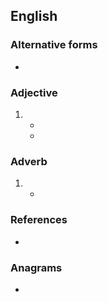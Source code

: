 {{also|inhouse|in house}}
==English==

===Alternative forms===
* {{l|en|in house}}

===Adjective===
{{en-adj|head=[[in]]-[[house]]|-}}

# {{alternative spelling of|en|in house}}
#* {{quote-journal|en|author=Daniel Taylor|title=Lucas Moura double for Spurs deepens gloom at Manchester United|work={{w|The Guardian}} (London)|date=27 August 2018|url=https://www.theguardian.com/football/2018/aug/27/manchester-united-tottenham-hotspur-premier-league-match-report
|passage=MUTV, United’s '''in-house''' channel, was so confused by all the changes it announced before kick-off that Matic would be playing as a centre-half.}}
#* {{quote-journal|en|year=2019|month=October|author=Ruth Bagley tells James Abbott|title=Crunch time for Heathrow western link|journal=Modern Railways|page=75|text='My personal view is that the best way forward would be for Network Rail to build the junction with the main line as a conventional '''in-house''' project, while for the tunnels to the airport, NR would be best to act as client for a private sector builder' opines Ms Bagley.}}

===Adverb===
{{en-adv|head=[[in]]-[[house]]|-}}

# {{alternative spelling of|en|in house}}
#* {{quote-journal|en|date=2020 May 6|author=Paul Stephen|title=Britain's bravest thinks big|journal=Rail|page=61|text="We've also invested £500,000 in new machinery in the last two years, including the engraving machine, so that we can bring £250,000 worth of work '''in-house''' that we previously sub-contracted. That's great news for us as it means we have upskilled people and can offer more security of employment."}}

===References===
* {{R:Lexico}}

===Anagrams===
* {{anagrams|en|a=ehinosu|heinous}}